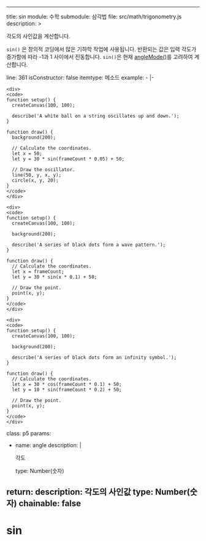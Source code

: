 
---
title: sin
module: 수학
submodule: 삼각법
file: src/math/trigonometry.js
description: >
  <p>각도의 사인값을 계산합니다.</p>

  <p><code>sin()</code> 은 창의적 코딩에서 많은 기하학 작업에 사용됩니다.
  반환되는 값은 입력 각도가 증가함에 따라 -1과 1 사이에서 진동합니다.
  <code>sin()</code>은 현재 <a
  href="/reference/p5/angleMode">angleMode()</a>를 고려하여 계산합니다.</p>
line: 361
isConstructor: false
itemtype: 메소드
example:
  - |-

    <div>
    <code>
    function setup() {
      createCanvas(100, 100);

      describe('A white ball on a string oscillates up and down.');
    }

    function draw() {
      background(200);

      // Calculate the coordinates.
      let x = 50;
      let y = 30 * sin(frameCount * 0.05) + 50;

      // Draw the oscillator.
      line(50, y, x, y);
      circle(x, y, 20);
    }
    </code>
    </div>

    <div>
    <code>
    function setup() {
      createCanvas(100, 100);

      background(200);

      describe('A series of black dots form a wave pattern.');
    }

    function draw() {
      // Calculate the coordinates.
      let x = frameCount;
      let y = 30 * sin(x * 0.1) + 50;

      // Draw the point.
      point(x, y);
    }
    </code>
    </div>

    <div>
    <code>
    function setup() {
      createCanvas(100, 100);

      background(200);

      describe('A series of black dots form an infinity symbol.');
    }

    function draw() {
      // Calculate the coordinates.
      let x = 30 * cos(frameCount * 0.1) + 50;
      let y = 10 * sin(frameCount * 0.2) + 50;

      // Draw the point.
      point(x, y);
    }
    </code>
    </div>
class: p5
params:
  - name: angle
    description: |
      <p>각도</p>
    type: Number(숫자)
return:
  description: 각도의 사인값
  type: Number(숫자)
chainable: false
---


# sin

